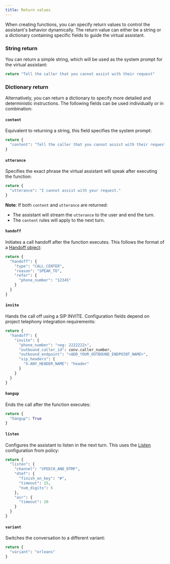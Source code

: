 ```yaml
---
title: Return values
---
```


When creating functions, you can specify return values to control the assistant's behavior dynamically. The return value can either be a string or a dictionary containing specific fields to guide the virtual assistant.

### String return

You can return a simple string, which will be used as the system prompt for the virtual assistant:

```python
return "Tell the caller that you cannot assist with their request"
```

### Dictionary return

Alternatively, you can return a dictionary to specify more detailed and deterministic instructions. The following fields can be used individually or in combination:

#### `content`

Equivalent to returning a string, this field specifies the system prompt:

```python
return {
  "content": "Tell the caller that you cannot assist with their request"
}
```

#### `utterance`

Specifies the exact phrase the virtual assistant will speak after executing the function:

```python
return {
  "utterance": "I cannot assist with your request."
}
```

**Note**: If both `content` and `utterance` are returned:
- The assistant will stream the `utterance` to the user and end the turn.
- The `content` rules will apply to the next turn.

#### `handoff`

Initiates a call handoff after the function executes. This follows the format of a [Handoff object](https://www.notion.so/Policy-Fundamentals-126097db17f780e8aeaae0d703d8624d?pvs=21):

```python
return {
  "handoff": {
    "type": "CALL_CENTER",
    "reason": "SPEAK_TO",
    "refer": {
      "phone_number": "12345"
    }
  }
}
```

#### `invite`

Hands the call off using a SIP INVITE. Configuration fields depend on project telephony integration requirements:

```python
return {
  "handoff": {
    "invite": {
      "phone_number": "<eg: 2222222>",
      "outbound_caller_id": conv.caller_number,
      "outbound_endpoint": "<ADD_YOUR_OUTBOUND_ENDPOINT_NAME>",
      "sip_headers": {
        "X-ANY_HEADER_NAME": "header"
      }
    }
  }
}
```

#### `hangup`

Ends the call after the function executes:

```python
return {
  "hangup": True
}
```

#### `listen`

Configures the assistant to listen in the next turn. This uses the [Listen](https://www.notion.so/Policy-Fundamentals-126097db17f780e8aeaae0d703d8624d?pvs=21) configuration from policy:

```python
return {
  "listen": {
    "channel": "SPEECH_AND_DTMF",
    "dtmf": {
      "finish_on_key": "#",
      "timeout": 15,
      "num_digits": 5
    },
    "asr": {
      "timeout": 20
    }
  }
}
```

#### `variant`

Switches the conversation to a different variant:

```python
return {
  "variant": "orleans"
}
```